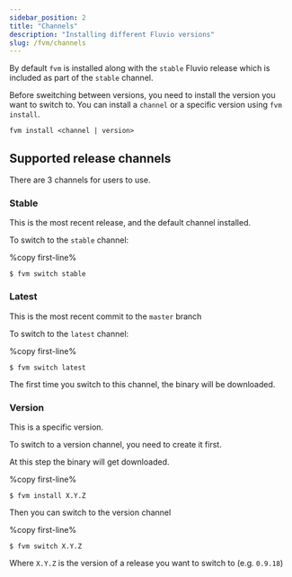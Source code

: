 ```yaml
---
sidebar_position: 2
title: "Channels"
description: "Installing different Fluvio versions"
slug: /fvm/channels
---
```


By default `fvm` is installed along with the `stable` Fluvio release which is
included as part of the `stable` channel.

Before sweitching between versions, you need to install the version you want to switch to. You can install a `channel` or a specific version using `fvm install`.

```shell
fvm install <channel | version>
```

## Supported release channels

There are 3 channels for users to use.

### Stable
This is the most recent release, and the default channel installed.

To switch to the `stable` channel:

%copy first-line%
```shell
$ fvm switch stable
```

### Latest
This is the most recent commit to the `master` branch

To switch to the `latest` channel:

%copy first-line%
```shell
$ fvm switch latest
```

The first time you switch to this channel, the binary will be downloaded.

### Version
This is a specific version.

To switch to a version channel, you need to create it first.

At this step the binary will get downloaded.

%copy first-line%
```shell
$ fvm install X.Y.Z
```

Then you can switch to the version channel

%copy first-line%
```shell
$ fvm switch X.Y.Z
```

Where `X.Y.Z` is the version of a release you want to switch to (e.g. `0.9.18`)
